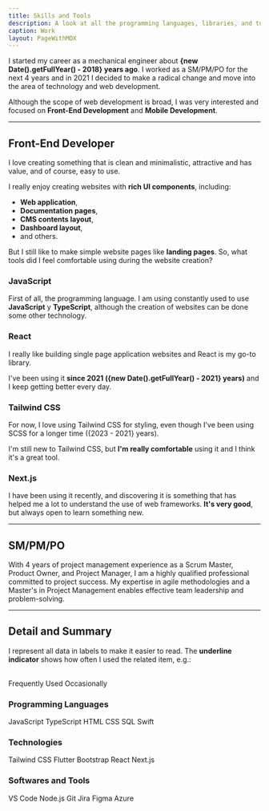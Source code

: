 ```yaml
---
title: Skills and Tools
description: A look at all the programming languages, libraries, and tools I've worked with.
caption: Work
layout: PageWithMDX
---
```



I started my career as a mechanical engineer about **{new Date().getFullYear() - 2018} years ago**. I worked as a SM/PM/PO for the next 4 years and in 2021 I decided to make a radical change and move into the area of technology and web development.

Although the scope of web development is broad, I was very interested and focused on **Front-End Development** and **Mobile Development**.

---

## Front-End Developer

I love creating something that is clean and minimalistic, attractive and has value, and of course, easy to use.

I really enjoy creating websites with **rich UI components**, including:

- **Web application**,
- **Documentation pages**,
- **CMS contents layout**,
- **Dashboard layout**,
- and others.

But I still like to make simple website pages like **landing pages**. So, what tools did I feel comfortable using during the website creation?

### JavaScript 

First of all, the programming language. I am using constantly used to use **JavaScript** y **TypeScript**, although the creation of websites can be done some other technology.

### React

I really like building single page application websites and React is my go-to library.

I've been using it **since 2021 ({new Date().getFullYear() - 2021} years)** and I keep getting better every day.

### Tailwind CSS

For now, I love using Tailwind CSS for styling, even though I've been using SCSS for a longer time ({2023 - 2021} years).

I'm still new to Tailwind CSS, but **I'm really comfortable** using it and I think it's a great tool.

### Next.js

I have been using it recently, and discovering it is something that has helped me a lot to understand the use of web frameworks. **It's very good**, but always open to learn something new.

---

## SM/PM/PO

With 4 years of project management experience as a Scrum Master, Product Owner, and Project Manager, I am a highly qualified professional committed to project success. My expertise in agile methodologies and a Master's in Project Management enables effective team leadership and problem-solving.

---

## Detail and Summary

I represent all data in labels to make it easier to read. The **underline indicator** shows how often I used the related item, e.g.:

<br />
<HStack spacing={8}>
  <Label indicator={100}>Frequently Used</Label>
  <Label indicator={25}>Occasionally</Label>
</HStack>

### Programming Languages

<VStack spacing={12}>
  <HStack spacing={8}>
    <Label indicator={50}>JavaScript</Label>
     <Label indicator={50}>TypeScript</Label>
    <Label indicator={100}>HTML</Label>
    <Label indicator={100}>CSS</Label>
  </HStack>
  <HStack spacing={8}>
    <Label indicator={10}>SQL</Label>
    <Label indicator={30}>Swift</Label>
  </HStack>
</VStack>

### Technologies

<VStack spacing={12}>
  <HStack spacing={8}>
    <Label indicator={50}>Tailwind CSS</Label>
    <Label indicator={15}>Flutter</Label>
    <Label indicator={50}>Bootstrap</Label>
  </HStack>
  <HStack spacing={8}>
    <Label indicator={50}>React</Label>
    <Label indicator={20}>Next.js</Label>
  </HStack>
  <HStack spacing={8}>
  </HStack>
</VStack>

### Softwares and Tools

<VStack spacing={12}>
  <HStack spacing={8}>
    <Label indicator={100}>VS Code</Label>
    <Label indicator={100}>Node.js</Label>
    <Label indicator={100}>Git</Label>
    <Label indicator={80}>Jira</Label>
  </HStack>
  <HStack spacing={8}>
    <Label indicator={20}>Figma</Label>
    <Label indicator={80}>Azure</Label>
  </HStack>
</VStack>
